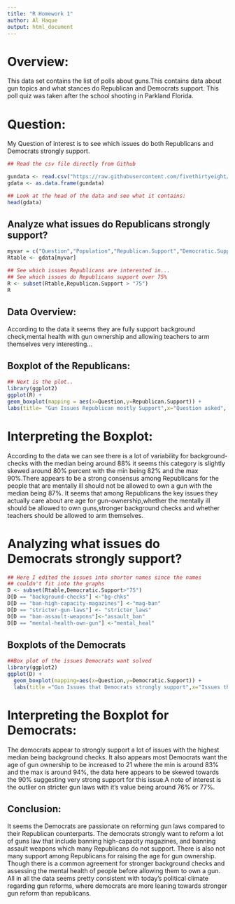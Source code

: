 ---
title: "R Homework 1"
author: Al Haque
output: html_document
---
# Overview:
This data set contains the list of polls about guns.This contains data about gun topics and what stances do Republican and Democrats support. This poll quiz was taken after the school shooting in Parkland Florida.

# Question:
My Question of interest is to see which issues do both Republicans and Democrats strongly support. 

```{r}

## Read the csv file directly from Github

gundata <- read.csv("https://raw.githubusercontent.com/fivethirtyeight/data/master/poll-quiz-guns/guns-polls.csv" ,header=TRUE ,sep=",")
gdata <- as.data.frame(gundata)

## Look at the head of the data and see what it contains: 
head(gdata)

```

## Analyze what issues do Republicans strongly support? 

```{r cars}
myvar = c("Question","Population","Republican.Support","Democratic.Support")
Rtable <- gdata[myvar]

## See which issues Republicans are interested in...
## See which issues do Republicans support over 75% 
R <- subset(Rtable,Republican.Support > "75")
R

```


## Data Overview:
According to the data it seems they are fully support background check,mental health with gun ownership and allowing teachers to arm themselves very interesting... 


## Boxplot of the Republicans: 

```{r}
## Next is the plot.. 
library(ggplot2)
ggplot(R) +
geom_boxplot(mapping = aes(x=Question,y=Republican.Support)) + 
labs(title= "Gun Issues Republican mostly Support",x="Question asked", y = "Republican Support")

```




# Interpreting the Boxplot:

According to the data we can see there is a lot of variability for background-checks with the median being around 88% it seems this category is slightly skewed around 80% percent with the min being 82% and the max 90%.There appears to be a strong consensus among Republicans for the people that are mentally ill should not be allowed to own a gun with the median being 87%. It seems that among Republicans the key issues they actually care about are age for gun-ownership,whether the mentally ill should be allowed to own guns,stronger background checks and whether teachers should be allowed to arm themselves. 


# Analyzing what issues do Democrats strongly support?

```{r}

## Here I edited the issues into shorter names since the names
## couldn't fit into the graphs
D <- subset(Rtable,Democratic.Support>"75")
D[D == "background-checks"] <-"bg-chks"
D[D == "ban-high-capacity-magazines"] <-"mag-ban"
D[D == "stricter-gun-laws"] <- "stricter_laws"
D[D == "ban-assault-weapons"]<-"assault_ban"
D[D == "mental-health-own-gun"] <-"mental_heal"

```


## Boxplots of the Democrats

```{r}
##Box plot of the issues Democrats want solved 
library(ggplot2)
ggplot(D) +
  geom_boxplot(mapping=aes(x=Question,y=Democratic.Support)) +
  labs(title ="Gun Issues that Democrats strongly support",x="Issues that Democrats support", y="Democrats Support")
```


# Interpreting the Boxplot for Democrats:

The democrats appear to strongly support a lot of issues with the highest median being background checks. It also appears most Democrats want the age of gun ownership to be increased to 21 where the min is around 83% and the max is around 94%, the data here appears to be skewed towards the 90% suggesting very strong support for this issue.A note of interest is the outlier on stricter gun laws with it's value being around 76% or 77%.

## Conclusion: 

It seems the Democrats are passionate on reforming gun laws compared to their Republican counterparts. The democrats strongly want to reform a lot of guns law that include banning high-capacity magazines, and banning assault weapons which many Republicans do not support. There is also not many support among Republicans for raising the age for gun ownership. Though there is a common agreement for stronger background checks and assessing the mental health of people before allowing them to own a gun. All in all the data seems pretty consistent with today's political climate regarding gun reforms, where democrats are more leaning towards stronger gun reform than republicans. 

